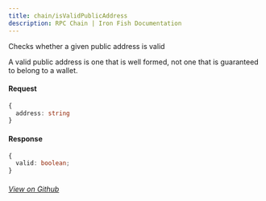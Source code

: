 ```yaml
---
title: chain/isValidPublicAddress
description: RPC Chain | Iron Fish Documentation
---
```


Checks whether a given public address is valid

A valid public address is one that is well formed, not one that is guaranteed to belong to a wallet.

#### Request

```ts
{
  address: string
}
```

#### Response

```ts
{
  valid: boolean;
}
```

###### [View on Github](https://github.com/iron-fish/ironfish/blob/master/ironfish/src/rpc/routes/chain/isValidPublicAddress.ts)
